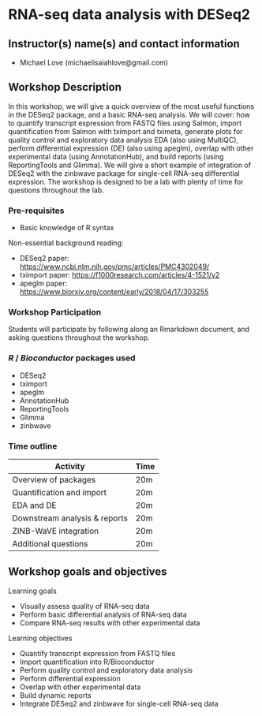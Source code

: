 # RNA-seq data analysis with DESeq2

## Instructor(s) name(s) and contact information

* Michael Love (michaelisaiahlove@gmail.com)

## Workshop Description

In this workshop, we will give a quick overview of the most useful
functions in the DESeq2 package, and a basic RNA-seq analysis. We will
cover: how to quantify transcript expression from FASTQ files using
Salmon, import quantification from Salmon with tximport and tximeta,
generate plots for quality control and exploratory data analysis EDA
(also using MultiQC), perform differential expression (DE) (also using
apeglm), overlap with other experimental data (using AnnotationHub),
and build reports (using ReportingTools and Glimma). We will give a
short example of integration of DESeq2 with the zinbwave package for
single-cell RNA-seq differential expression. The workshop is designed
to be a lab with plenty of time for questions throughout the lab.

### Pre-requisites

* Basic knowledge of R syntax

Non-essential background reading:

* DESeq2 paper: <https://www.ncbi.nlm.nih.gov/pmc/articles/PMC4302049/>
* tximport paper: <https://f1000research.com/articles/4-1521/v2>
* apeglm paper: <https://www.biorxiv.org/content/early/2018/04/17/303255>

### Workshop Participation

Students will participate by following along an Rmarkdown document,
and asking questions throughout the workshop.

### _R_ / _Bioconductor_ packages used

* DESeq2
* tximport
* apeglm
* AnnotationHub
* ReportingTools
* Glimma
* zinbwave

### Time outline

| Activity                      | Time |
|-------------------------------|------|
| Overview of packages          | 20m  |
| Quantification and import     | 20m  |
| EDA and DE                    | 20m  |
| Downstream analysis & reports | 20m  |
| ZINB-WaVE integration         | 20m  |
| Additional questions          | 20m  |

## Workshop goals and objectives

Learning goals

* Visually assess quality of RNA-seq data 
* Perform basic differential analysis of RNA-seq data 
* Compare RNA-seq results with other experimental data

Learning objectives

* Quantify transcript expression from FASTQ files
* Import quantification into R/Bioconductor
* Perform quality control and exploratory data analysis
* Perform differential expression
* Overlap with other experimental data
* Build dynamic reports
* Integrate DESeq2 and zinbwave for single-cell RNA-seq data